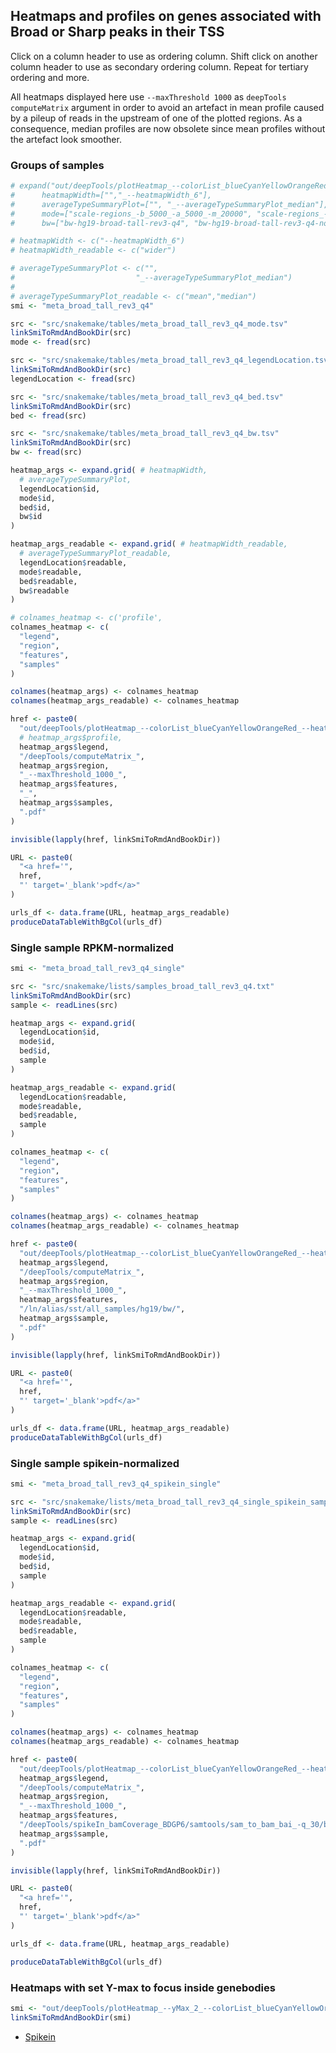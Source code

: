 ## Heatmaps and profiles on genes associated with Broad or Sharp peaks in their TSS

Click on a column header to use as ordering column. Shift click on another column header to use as secondary ordering column. Repeat for tertiary ordering and more.

All heatmaps displayed here use `--maxThreshold 1000` as `deepTools computeMatrix` argument in order to avoid an artefact in mean profile caused by a pileup of reads in the upstream of one of the plotted regions. As a consequence, median profiles are now obsolete since mean profiles without the artefact look smoother.

### Groups of samples

```r
# expand("out/deepTools/plotHeatmap_--colorList_blueCyanYellowOrangeRed{heatmapWidth}_--whatToShow_cph{averageTypeSummaryPlot}/deepTools/computeMatrix_{mode}_bed-hg19-jurkat-broad-and-sharp-subsets_{bw}.pdf",·
# 	   heatmapWidth=["","_--heatmapWidth_6"],
# 	   averageTypeSummaryPlot=["", "_--averageTypeSummaryPlot_median"],
# 	   mode=["scale-regions_-b_5000_-a_5000_-m_20000", "scale-regions_-b_500_-a_500", "reference-point_-b_5000_-a_5000"],
# 	   bw=["bw-hg19-broad-tall-rev3-q4", "bw-hg19-broad-tall-rev3-q4-no-h3k4me3","bw-hg19-broad-tall-rev3-q4-h3k36me3"])

# heatmapWidth <- c("--heatmapWidth_6")
# heatmapWidth_readable <- c("wider")

# averageTypeSummaryPlot <- c("",
# 							"_--averageTypeSummaryPlot_median")
#
# averageTypeSummaryPlot_readable <- c("mean","median")
smi <- "meta_broad_tall_rev3_q4"

src <- "src/snakemake/tables/meta_broad_tall_rev3_q4_mode.tsv"
linkSmiToRmdAndBookDir(src)
mode <- fread(src)

src <- "src/snakemake/tables/meta_broad_tall_rev3_q4_legendLocation.tsv"
linkSmiToRmdAndBookDir(src)
legendLocation <- fread(src)

src <- "src/snakemake/tables/meta_broad_tall_rev3_q4_bed.tsv"
linkSmiToRmdAndBookDir(src)
bed <- fread(src)

src <- "src/snakemake/tables/meta_broad_tall_rev3_q4_bw.tsv"
linkSmiToRmdAndBookDir(src)
bw <- fread(src)

heatmap_args <- expand.grid( # heatmapWidth,
  # averageTypeSummaryPlot,
  legendLocation$id,
  mode$id,
  bed$id,
  bw$id
)

heatmap_args_readable <- expand.grid( # heatmapWidth_readable,
  # averageTypeSummaryPlot_readable,
  legendLocation$readable,
  mode$readable,
  bed$readable,
  bw$readable
)

# colnames_heatmap <- c('profile',
colnames_heatmap <- c(
  "legend",
  "region",
  "features",
  "samples"
)

colnames(heatmap_args) <- colnames_heatmap
colnames(heatmap_args_readable) <- colnames_heatmap

href <- paste0(
  "out/deepTools/plotHeatmap_--colorList_blueCyanYellowOrangeRed_--heatmapWidth_6_--whatToShow_cph",
  # heatmap_args$profile,
  heatmap_args$legend,
  "/deepTools/computeMatrix_",
  heatmap_args$region,
  "_--maxThreshold_1000_",
  heatmap_args$features,
  "_",
  heatmap_args$samples,
  ".pdf"
)

invisible(lapply(href, linkSmiToRmdAndBookDir))

URL <- paste0(
  "<a href='",
  href,
  "' target='_blank'>pdf</a>"
)

urls_df <- data.frame(URL, heatmap_args_readable)
produceDataTableWithBgCol(urls_df)
```

### Single sample RPKM-normalized

```r
smi <- "meta_broad_tall_rev3_q4_single"

src <- "src/snakemake/lists/samples_broad_tall_rev3_q4.txt"
linkSmiToRmdAndBookDir(src)
sample <- readLines(src)

heatmap_args <- expand.grid(
  legendLocation$id,
  mode$id,
  bed$id,
  sample
)

heatmap_args_readable <- expand.grid(
  legendLocation$readable,
  mode$readable,
  bed$readable,
  sample
)

colnames_heatmap <- c(
  "legend",
  "region",
  "features",
  "samples"
)

colnames(heatmap_args) <- colnames_heatmap
colnames(heatmap_args_readable) <- colnames_heatmap

href <- paste0(
  "out/deepTools/plotHeatmap_--colorList_blueCyanYellowOrangeRed_--heatmapWidth_6_--whatToShow_cph",
  heatmap_args$legend,
  "/deepTools/computeMatrix_",
  heatmap_args$region,
  "_--maxThreshold_1000_",
  heatmap_args$features,
  "/ln/alias/sst/all_samples/hg19/bw/",
  heatmap_args$sample,
  ".pdf"
)

invisible(lapply(href, linkSmiToRmdAndBookDir))

URL <- paste0(
  "<a href='",
  href,
  "' target='_blank'>pdf</a>"
)

urls_df <- data.frame(URL, heatmap_args_readable)
produceDataTableWithBgCol(urls_df)
```

### Single sample spikein-normalized

```r
smi <- "meta_broad_tall_rev3_q4_spikein_single"

src <- "src/snakemake/lists/meta_broad_tall_rev3_q4_single_spikein_samples.txt"
linkSmiToRmdAndBookDir(src)
sample <- readLines(src)

heatmap_args <- expand.grid(
  legendLocation$id,
  mode$id,
  bed$id,
  sample
)

heatmap_args_readable <- expand.grid(
  legendLocation$readable,
  mode$readable,
  bed$readable,
  sample
)

colnames_heatmap <- c(
  "legend",
  "region",
  "features",
  "samples"
)

colnames(heatmap_args) <- colnames_heatmap
colnames(heatmap_args_readable) <- colnames_heatmap

href <- paste0(
  "out/deepTools/plotHeatmap_--colorList_blueCyanYellowOrangeRed_--heatmapWidth_6_--whatToShow_cph",
  heatmap_args$legend,
  "/deepTools/computeMatrix_",
  heatmap_args$region,
  "_--maxThreshold_1000_",
  heatmap_args$features,
  "/deepTools/spikeIn_bamCoverage_BDGP6/samtools/sam_to_bam_bai_-q_30/bowtie2/pe_hg19/sickle/pe_-t_sanger_-q_20/ln/alias/sst/all_samples/fastq/",
  heatmap_args$sample,
  ".pdf"
)

invisible(lapply(href, linkSmiToRmdAndBookDir))

URL <- paste0(
  "<a href='",
  href,
  "' target='_blank'>pdf</a>"
)

urls_df <- data.frame(URL, heatmap_args_readable)

produceDataTableWithBgCol(urls_df)
```

### Heatmaps with set Y-max to focus inside genebodies

```r
smi <- "out/deepTools/plotHeatmap_--yMax_2_--colorList_blueCyanYellowOrangeRed_--heatmapWidth_6_--whatToShow_cph/deepTools/computeMatrix_scale-regions_-b_5000_-a_5000_-m_20000_--maxThreshold_1000_bed-hg19-jurkat-broad-and-sharp-from-our-rnaseq-genes-subsets_bw-hg19-spikein-jurkat-h3k4me3-inhibitors.pdf"
linkSmiToRmdAndBookDir(smi)
```

* [Spikein](`r smi`)

